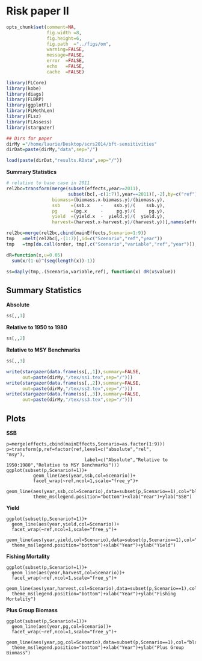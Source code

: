 Risk paper II
========================================================
  
```r
opts_chunk$set(comment=NA, 
               fig.width =8, 
               fig.height=6,
               fig.path  ="../figs/om",
               warning=FALSE, 
               message=FALSE, 
               error  =FALSE, 
               echo   =FALSE,
               cache  =FALSE)
```

```r
library(FLCore)
library(kobe)
library(diags)
library(FLBRP)
library(ggplotFL)
library(FLMethLen)
library(FLsz)
library(FLAssess)
library(stargazer)

## Dirs for paper 
dirMy ="/home/laurie/Desktop/scrs2014/bft-sensitivities"
dirDat=paste(dirMy,"data",sep="/")

load(paste(dirDat,"results.RData",sep="/"))
```

**Summary Statistics**
```r
# relative to base case in 2011
rel2bc=transform(merge(subset(effects,year>=2011),
                       subset(bc[,-c(1:7)],year==2011)[,-2],by=c("ref")),
                 biomass=(biomass.x-biomass.y)/(biomass.y),
                 ssb    =(ssb.x    -    ssb.y)/(    ssb.y),
                 pg     =(pg.x     -     pg.y)/(     pg.y),
                 yield  =(yield.x  -  yield.y)/(  yield.y),
                 harvest=(harvest.x-harvest.y)/(harvest.y))[,names(effects)]  

rel2bc=merge(rel2bc,cbind(mainEffects,Scenario=1:9))
tmp   =melt(rel2bc[,-(1:7)],id=c("Scenario","ref","year"))
tmp   =tmp[do.call(order, tmp[,c("Scenario","variable","ref","year")]), ]

dR=function(x,u=0.05)
  sum(x/(1-u)^(seq(length(x))-1))

ss=daply(tmp,.(Scenario,variable,ref), function(x) dR(x$value))
```

Summary Statistics
----------------------------
**Absolute**
```r
ss[,,1]
```

**Relative to 1950 to 1980**
```r
ss[,,2]
```

**Relative to MSY Benchmarks**
```r
ss[,,3]
```

```r
write(stargazer(data.frame(ss[,,1]),summary=FALSE,
      out=paste(dirMy,"/tex/ss1.tex",sep="/")))
write(stargazer(data.frame(ss[,,2]),summary=FALSE,
      out=paste(dirMy,"/tex/ss2.tex",sep="/")))
write(stargazer(data.frame(ss[,,3]),summary=FALSE,
      out=paste(dirMy,"/tex/ss3.tex",sep="/")))
```

Plots
-----------------------------
**SSB**
```r-ssb
p=merge(effects,cbind(mainEffects,Scenario=as.factor(1:9)))
p=transform(p,ref=factor(ref,level=c("absolute","rel",                      "msy"),
                             label=c("Absolute","Relative to 1950:1980","Relative to MSY Benchmarks")))
ggplot(subset(p,Scenario!=1))+
          geom_line(aes(year,ssb,col=Scenario))+
          facet_wrap(~ref,ncol=1,scale="free_y")+
          geom_line(aes(year,ssb,col=Scenario),data=subset(p,Scenario==1),col="black")+
          theme_ms(legend.position="bottom")+xlab("Year")+ylab("SSB")
```


**Yield**
```r-yield
ggplot(subset(p,Scenario!=1))+
  geom_line(aes(year,yield,col=Scenario))+
  facet_wrap(~ref,ncol=1,scale="free_y")+
  geom_line(aes(year,yield,col=Scenario),data=subset(p,Scenario==1),col="black")+
  theme_ms(legend.position="bottom")+xlab("Year")+ylab("Yield")
```


**Fishing Mortality**
```r-f
ggplot(subset(p,Scenario!=1))+
  geom_line(aes(year,harvest,col=Scenario))+
  facet_wrap(~ref,ncol=1,scale="free_y")+
  geom_line(aes(year,harvest,col=Scenario),data=subset(p,Scenario==1),col="black")+
  theme_ms(legend.position="bottom")+xlab("Year")+ylab("Fishing Mortality")
```

**Plus Group Biomass**
```r-pg
ggplot(subset(p,Scenario!=1))+
  geom_line(aes(year,pg,col=Scenario))+
  facet_wrap(~ref,ncol=1,scale="free_y")+
  geom_line(aes(year,pg,col=Scenario),data=subset(p,Scenario==1),col="black")+
  theme_ms(legend.position="bottom")+xlab("Year")+ylab("Plus Group Biomass")
```

